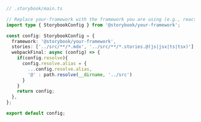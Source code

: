 ```ts
// .storybook/main.ts

// Replace your-framework with the framework you are using (e.g., react-webpack5, vue3-vite)
import type { StorybookConfig } from '@storybook/your-framework';

const config: StorybookConfig = {
  framework: '@storybook/your-framework',
  stories: ['../src/**/*.mdx', '../src/**/*.stories.@(js|jsx|ts|tsx)'],
  webpackFinal: async (config) => {
    if(config.resolve){
      config.resolve.alias = {
        ...config.resolve.alias,
        '@' : path.resolve(__dirname, '../src')
      }
    }
    return config;
  },
};

export default config;
```
